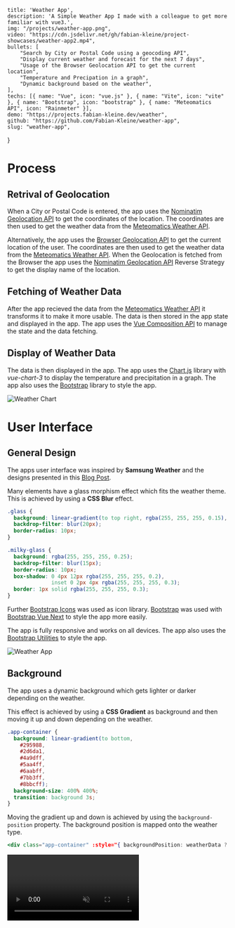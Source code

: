 
    title: 'Weather App',
    description: 'A Simple Weather App I made with a colleague to get more familiar with vue3.',
    img: "/projects/weather-app.png",
    video: "https://cdn.jsdelivr.net/gh/fabian-kleine/project-showcases/weather-app2.mp4",
    bullets: [
        "Search by City or Postal Code using a geocoding API",
        "Display current weather and forecast for the next 7 days",
        "Usage of the Browser Geolocation API to get the current location",
        "Temperature and Precipation in a graph",
        "Dynamic background based on the weather",
    ],
    techs: [{ name: "Vue", icon: "vue.js" }, { name: "Vite", icon: "vite" }, { name: "Bootstrap", icon: "bootstrap" }, { name: "Meteomatics API", icon: "Rainmeter" }],
    demo: "https://projects.fabian-kleine.dev/weather",
    github: "https://github.com/Fabian-Kleine/weather-app",
    slug: "weather-app",
}

# Process

## Retrival of Geolocation

When a City or Postal Code is entered, the app uses the [Nominatim Geolocation API](https://nominatim.org/) to get the coordinates of the location. The coordinates are then used to get the weather data from the [Meteomatics Weather API](https://www.meteomatics.com/en/api/weather-api/).

Alternatively, the app uses the [Browser Geolocation API](https://developer.mozilla.org/en-US/docs/Web/API/Geolocation_API) to get the current location of the user. The coordinates are then used to get the weather data from the [Meteomatics Weather API](https://www.meteomatics.com/en/api/weather-api/).
When the Geolocation is fetched from the Browser the app uses the [Nominatim Geolocation API](https://nominatim.org/) Reverse Strategy to get the display name of the location.

## Fetching of Weather Data

After the app recieved the data from the [Meteomatics Weather API](https://www.meteomatics.com/en/api/weather-api/) it transforms it to make it more usable.
The data is then stored in the app state and displayed in the app. The app uses the [Vue Composition API](https://vuejs.org/guide/extras/composition-api-faq.html) to manage the state and the data fetching.

## Display of Weather Data
The data is then displayed in the app. The app uses the [Chart.js](https://www.chartjs.org/) library with *vue-chart-3* to display the temperature and precipitation in a graph. The app also uses the [Bootstrap](https://getbootstrap.com/) library to style the app.

![Weather Chart](/projects/weather-app/chart.png)

# User Interface

## General Design

The apps user interface was inspired by **Samsung Weather** and the designs presented in this [Blog Post](https://www.subframe.com/tips/weather-website-design-examples). 

Many elements have a glass morphism effect which fits the weather theme. This is achieved by using a **CSS Blur** effect.

```css
.glass {
  background: linear-gradient(to top right, rgba(255, 255, 255, 0.15), rgba(255, 255, 255, 0.25));
  backdrop-filter: blur(20px);
  border-radius: 10px;
}

.milky-glass {
  background: rgba(255, 255, 255, 0.25);
  backdrop-filter: blur(15px);
  border-radius: 10px;
  box-shadow: 0 4px 12px rgba(255, 255, 255, 0.2), 
              inset 0 2px 4px rgba(255, 255, 255, 0.3);
  border: 1px solid rgba(255, 255, 255, 0.3);
}
```

Further [Bootstrap Icons](https://icons.getbootstrap.com/) was used as icon library. [Bootstrap](https://getbootstrap.com/) was used with [Bootstrap Vue Next](https://bootstrap-vue-next.github.io/bootstrap-vue-next/) to style the app more easily.

The app is fully responsive and works on all devices. The app also uses the [Bootstrap Utilities](https://getbootstrap.com/docs/5.0/utilities/borders/) to style the app.

![Weather App](/projects/weather-app.png)

## Background

The app uses a dynamic background which gets lighter or darker depending on the weather. 

This effect is achieved by using a **CSS Gradient** as background and then moving it up and down depending on the weather.

```css
.app-container {
  background: linear-gradient(to bottom, 
    #295988, 
    #2d6da1, 
    #4a9dff, 
    #5aa4ff,
    #6aabff, 
    #7bb3ff,
    #8bbcff);
  background-size: 400% 400%;
  transition: background 3s;
}
```

Moving the gradient up and down is achieved by using the `background-position` property. The background position is mapped onto the weather type. 

```jsx 
<div class="app-container" :style="{ backgroundPosition: weatherData ? weatherData[dayIndex].weatherIcon.backgroundPosition : 'center' }">
```

<Video title="Background Gradient Animation" video="https://cdn.jsdelivr.net/gh/fabian-kleine/project-showcases/weather-app_background.mp4" height={800} width={800} controls muted playsInline className="mx-auto my-4" />

## Weather Icons

The App uses the Weather Icons from [Bootstrap Icons](https://icons.getbootstrap.com/) and some custom made SVG icons. 
The icons are mapped onto the weather types provided by meteomatics. This includes:

- **Weather Description**: The description provided by meteomatics is used to determine the weather type.
- **Icon**: The icon is mapped to the weather type. The icons are provided by [Bootstrap Icons](https://icons.getbootstrap.com/) and some custom made SVG icons.
- **Icon Color**
- **Background Position**: The background position is used to move the gradient up and down depending on the weather.

```javascript
const getWeatherIcon = (weatherType) => {
    const weatherIcons = {
        '1': { // Sunny
            icon: 'bi-sun-fill',
            iconColor: '#FFD700',
            weatherDescription: 'Sunny',
            backgroundPosition: 'bottom',
        },
        '2': { // Light clouds
            icon: './icons/cloud-sun-fill.svg',
            isSVGIcon: true,
            weatherDescription: 'Light clouds',
            backgroundPosition: 'bottom',
        },

        // ...more weather types

        '5': { // Rainy
            icon: 'bi-cloud-rain-fill',
            iconColor: '#FFF',
            weatherDescription: 'Rainy',
            backgroundPosition: 'top',
        },

        // ...more weather types
    };

    return weatherIcons[weatherType] || weatherIcons['4'];
}
```


# Difficulties

## Timezones
A major dificulty were the **timezones** for the sunrise and sunset.
By Default the Browser uses the local timezone of the user but that didnt make sense for the app.

The solution was the [tz-lookup](https://www.npmjs.com/package/tz-lookup) library which uses the coordinates of the location to get the timezone of the location.

## Two Colored Icons

We needed Icons like a sun behind a cloud which we wanted to be yellow and white but [Bootstrap Icons](https://icons.getbootstrap.com/) does not support two colored icons. 

The solution was to recreate some icons as SVGs with two colors and use them in the app.

# Learnings

- Vue3 and the Composition API
- Usage and Transformation of API data
- CSS Blur and Gradient Effects
- Chart.js and Vue Chart 3
- Extending Bootstraps default styles
- Using the Browser Geolocation API
